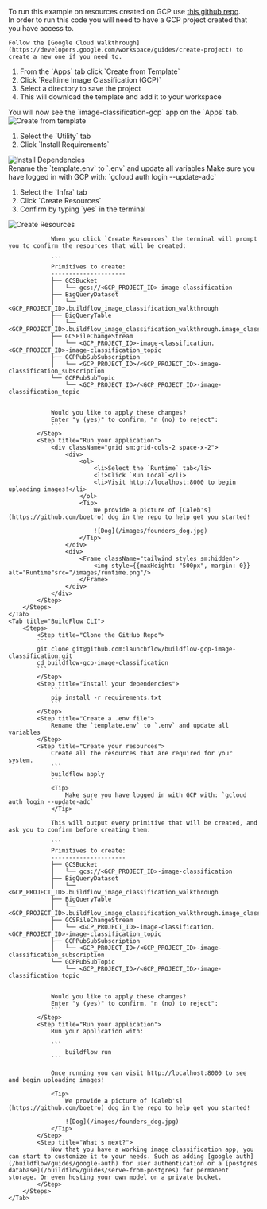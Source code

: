 To run this example on resources created on GCP use [this github repo](https://github.com/launchflow/buildflow-gcp-image-classification).
<Note>    
    In order to run this code you will need to have a GCP project created that you have access to.

    Follow the [Google Cloud Walkthrough](https://developers.google.com/workspace/guides/create-project) to create a new one if you need to.
</Note>

<Tabs>
    <Tab title="LaunchFlow VSCode Extension">
        <Steps>
            <Step title="Create from Template">
                <div className="grid sm:grid-cols-2">
                    <div>
                        <ol>
                            <li>From the `Apps` tab click `Create from Template`</li>
                            <li>Click `Realtime Image Classification (GCP)`</li>
                            <li>Select a directory to save the project</li>
                            <li>This will download the template and add it to your workspace</li>
                        </ol>
                        <Tip>
                            You will now see the `image-classification-gcp` app on the `Apps` tab.
                        </Tip>
                    </div>
                    <div>
                        <Frame className="tailwind styles sm:hidden">
                            <img style={{maxHeight: "500px", margin: 0}} alt="Create from template"src="/images/gcp-template-image-class.png"/>
                        </Frame>
                    </div>
                </div>
            </Step>
            <Step title="Install your dependencies">
                <div className="grid sm:grid-cols-2">
                    <div>
                        <ol>
                            <li>Select the `Utility` tab</li>
                            <li>Click `Install Requirements`</li>
                        </ol>
                    </div>
                    <div>
                        <Frame className="tailwind styles sm:hidden">
                            <img style={{maxHeight: "500px", margin: 0}} alt="Install Dependencies"src="/images/install-requirements.png"/>
                        </Frame>
                    </div>
                </div>
            </Step>
            <Step title="Create a .env file">
                Rename the `template.env` to `.env` and update all variables
            </Step>
            <Step title="Create your resources">
                <Tip>
                    Make sure you have logged in with GCP with: `gcloud auth login --update-adc`
                </Tip>
                <div className="grid sm:grid-cols-2">
                    <div>
                        <ol>
                            <li>Select the `Infra` tab</li>
                            <li>Click `Create Resources`</li>
                            <li>Confirm by typing `yes` in the terminal</li>
                        </ol>
                    </div>
                    <div>
                        <Frame className="tailwind styles sm:hidden">
                            <img style={{maxHeight: "500px", margin: 0}} alt="Create Resources"src="/images/create-resources.png"/>
                        </Frame>
                    </div>
                </div>

                When you click `Create Resources` the terminal will prompt you to confirm the resources that will be created:

                ```
                Primitives to create:
                ---------------------
                ├── GCSBucket
                │   └── gcs://<GCP_PROJECT_ID>-image-classification
                ├── BigQueryDataset
                │   └── <GCP_PROJECT_ID>.buildflow_image_classification_walkthrough
                ├── BigQueryTable
                │   └── <GCP_PROJECT_ID>.buildflow_image_classification_walkthrough.image_classification
                ├── GCSFileChangeStream
                │   └── <GCP_PROJECT_ID>-image-classification.<GCP_PROJECT_ID>-image-classification_topic
                ├── GCPPubSubSubscription
                │   └── <GCP_PROJECT_ID>/<GCP_PROJECT_ID>-image-classification_subscription
                └── GCPPubSubTopic
                    └── <GCP_PROJECT_ID>/<GCP_PROJECT_ID>-image-classification_topic


                Would you like to apply these changes?
                Enter "y (yes)" to confirm, "n (no) to reject":
                ```
            </Step>
            <Step title="Run your application">
                <div className="grid sm:grid-cols-2 space-x-2">
                    <div>
                        <ol>
                            <li>Select the `Runtime` tab</li>
                            <li>Click `Run Local`</li>
                            <li>Visit http://localhost:8000 to begin uploading images!</li>
                        </ol>
                        <Tip>
                            We provide a picture of [Caleb's](https://github.com/boetro) dog in the repo to help get you started!

                            ![Dog](/images/founders_dog.jpg)
                        </Tip>
                    </div>
                    <div>
                        <Frame className="tailwind styles sm:hidden">
                            <img style={{maxHeight: "500px", margin: 0}} alt="Runtime"src="/images/runtime.png"/>
                        </Frame>
                    </div>
                </div>
            </Step>
        </Steps>
    </Tab> 
    <Tab title="BuildFlow CLI">
        <Steps>
            <Step title="Clone the GitHub Repo">
            ```
            git clone git@github.com:launchflow/buildflow-gcp-image-classification.git 
            cd buildflow-gcp-image-classification
            ```
            </Step>
            <Step title="Install your dependencies">
                ```
                pip install -r requirements.txt
                ```
            </Step>
            <Step title="Create a .env file">
                Rename the `template.env` to `.env` and update all variables
            </Step>
            <Step title="Create your resources">
                Create all the resources that are required for your system.
                ```
                buildflow apply
                ```
                <Tip>
                    Make sure you have logged in with GCP with: `gcloud auth login --update-adc`
                </Tip>

                This will output every primitive that will be created, and ask you to confirm before creating them:

                ```
                Primitives to create:
                ---------------------
                ├── GCSBucket
                │   └── gcs://<GCP_PROJECT_ID>-image-classification
                ├── BigQueryDataset
                │   └── <GCP_PROJECT_ID>.buildflow_image_classification_walkthrough
                ├── BigQueryTable
                │   └── <GCP_PROJECT_ID>.buildflow_image_classification_walkthrough.image_classification
                ├── GCSFileChangeStream
                │   └── <GCP_PROJECT_ID>-image-classification.<GCP_PROJECT_ID>-image-classification_topic
                ├── GCPPubSubSubscription
                │   └── <GCP_PROJECT_ID>/<GCP_PROJECT_ID>-image-classification_subscription
                └── GCPPubSubTopic
                    └── <GCP_PROJECT_ID>/<GCP_PROJECT_ID>-image-classification_topic


                Would you like to apply these changes?
                Enter "y (yes)" to confirm, "n (no) to reject":
                ```
            </Step>
            <Step title="Run your application">
                Run your application with:

                ```
                    buildflow run
                ```

                Once running you can visit http://localhost:8000 to see and begin uploading images!

                <Tip>
                    We provide a picture of [Caleb's](https://github.com/boetro) dog in the repo to help get you started!

                    ![Dog](/images/founders_dog.jpg)
                </Tip>
            </Step>
            <Step title="What's next?">
                Now that you have a working image classification app, you can start to customize it to your needs. Such as adding [google auth](/buildflow/guides/google-auth) for user authentication or a [postgres database](/buildflow/guides/serve-from-postgres) for permanent storage. Or even hosting your own model on a private bucket.
            </Step>
        </Steps>
    </Tab>
</Tabs>